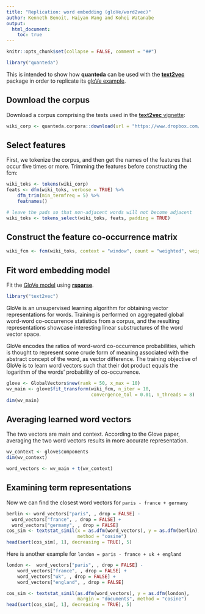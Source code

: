 ```yaml
---
title: "Replication: word embedding (gloVe/word2vec)"
author: Kenneth Benoit, Haiyan Wang and Kohei Watanabe
output: 
  html_document:
    toc: true
---
```


```r
knitr::opts_chunk$set(collapse = FALSE, comment = "##")
```

    
```r
library("quanteda")
```

This is intended to show how **quanteda** can be used with the [**text2vec**](http://text2vec.org) package in order to replicate its [gloVe example](http://text2vec.org/glove.html).

## Download the corpus

Download a corpus comprising the texts used in the [**text2vec** vignette](http://text2vec.org/glove.html):
```r
wiki_corp <- quanteda.corpora::download(url = "https://www.dropbox.com/s/9mubqwpgls3qi9t/data_corpus_wiki.rds?dl=1")
```

## Select features

First, we tokenize the corpus, and then get the names of the features that occur five times or more.
Trimming the features before constructing the fcm:
```r
wiki_toks <- tokens(wiki_corp)
feats <- dfm(wiki_toks, verbose = TRUE) %>%
    dfm_trim(min_termfreq = 5) %>%
    featnames()

# leave the pads so that non-adjacent words will not become adjacent
wiki_toks <- tokens_select(wiki_toks, feats, padding = TRUE)
```

## Construct the feature co-occurrence matrix

```r
wiki_fcm <- fcm(wiki_toks, context = "window", count = "weighted", weights = 1 / (1:5), tri = TRUE)
```

## Fit word embedding model

Fit the [GloVe model](https://nlp.stanford.edu/pubs/glove.pdf) using [**rsparse**](http://text2vec.org).

```r
library("text2vec")
```

GloVe is an unsupervised learning algorithm for obtaining vector representations for words. Training is performed on aggregated global word-word co-occurrence statistics from a corpus, and the resulting representations showcase interesting linear substructures of the word vector space.

GloVe encodes the ratios of word-word co-occurrence probabilities, which is thought to represent some crude form of meaning associated with the abstract concept of the word, as vector difference. The training objective of GloVe is to learn word vectors such that their dot product equals the logarithm of the words' probability of co-occurrence.  

```r
glove <- GlobalVectors$new(rank = 50, x_max = 10)
wv_main <- glove$fit_transform(wiki_fcm, n_iter = 10,
                               convergence_tol = 0.01, n_threads = 8)
dim(wv_main)
```

## Averaging learned word vectors

The two vectors are main and context. According to the Glove paper, averaging the two word vectors results in more accurate representation.

```r
wv_context <- glove$components
dim(wv_context)

word_vectors <- wv_main + t(wv_context)
```

## Examining term representations

Now we can find the closest word vectors for `paris - france + germany`

```r
berlin <- word_vectors["paris", , drop = FALSE] -
  word_vectors["france", , drop = FALSE] +
  word_vectors["germany", , drop = FALSE]
cos_sim <- textstat_simil(x = as.dfm(word_vectors), y = as.dfm(berlin),
                          method = "cosine")
head(sort(cos_sim[, 1], decreasing = TRUE), 5)
```

Here is another example for `london = paris - france + uk + england`

```r
london <-  word_vectors["paris", , drop = FALSE] -
    word_vectors["france", , drop = FALSE] +
    word_vectors["uk", , drop = FALSE] +
    word_vectors["england", , drop = FALSE]

cos_sim <- textstat_simil(as.dfm(word_vectors), y = as.dfm(london),
                          margin = "documents", method = "cosine")
head(sort(cos_sim[, 1], decreasing = TRUE), 5)
```

